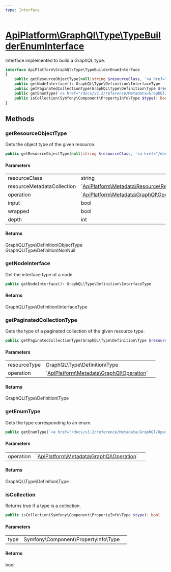```yaml
---
type: Interface
---
```


# [ApiPlatform\GraphQl\Type\TypeBuilderEnumInterface](/docs/v3.2/reference/GraphQl/Type/TypeBuilderEnumInterface)

Interface implemented to build a GraphQL type.


```php
interface ApiPlatform\GraphQl\Type\TypeBuilderEnumInterface
{
    public getResourceObjectType(null|string $resourceClass, `<a href="/docs/v3.2/reference/Metadata/Resource/ResourceMetadataCollection">ApiPlatform\Metadata\Resource\ResourceMetadataCollection</a>` $resourceMetadataCollection, `<a href="/docs/v3.2/reference/Metadata/GraphQl/Operation">ApiPlatform\Metadata\GraphQl\Operation</a>` $operation, bool $input, bool $wrapped, int $depth): GraphQL\Type\Definition\ObjectType|GraphQL\Type\Definition\NonNull
    public getNodeInterface(): GraphQL\Type\Definition\InterfaceType
    public getPaginatedCollectionType(GraphQL\Type\Definition\Type $resourceType, `<a href="/docs/v3.2/reference/Metadata/GraphQl/Operation">ApiPlatform\Metadata\GraphQl\Operation</a>` $operation): GraphQL\Type\Definition\Type
    public getEnumType(`<a href="/docs/v3.2/reference/Metadata/GraphQl/Operation">ApiPlatform\Metadata\GraphQl\Operation</a>` $operation): GraphQL\Type\Definition\Type
    public isCollection(Symfony\Component\PropertyInfo\Type $type): bool
}
```
## Methods

### getResourceObjectType

Gets the object type of the given resource.

```php
public getResourceObjectType(null|string $resourceClass, `<a href="/docs/v3.2/reference/Metadata/Resource/ResourceMetadataCollection">ApiPlatform\Metadata\Resource\ResourceMetadataCollection</a>` $resourceMetadataCollection, `<a href="/docs/v3.2/reference/Metadata/GraphQl/Operation">ApiPlatform\Metadata\GraphQl\Operation</a>` $operation, bool $input, bool $wrapped, int $depth): GraphQL\Type\Definition\ObjectType|GraphQL\Type\Definition\NonNull
```

#### Parameters

<table><tbody>
<tr><td>resourceClass</td><td>string</td><td></td></tr><tr><td>resourceMetadataCollection</td><td>`<a href="/docs/v3.2/reference/Metadata/Resource/ResourceMetadataCollection">ApiPlatform\Metadata\Resource\ResourceMetadataCollection</a>`</td><td></td></tr><tr><td>operation</td><td>`<a href="/docs/v3.2/reference/Metadata/GraphQl/Operation">ApiPlatform\Metadata\GraphQl\Operation</a>`</td><td></td></tr><tr><td>input</td><td>bool</td><td></td></tr><tr><td>wrapped</td><td>bool</td><td></td></tr><tr><td>depth</td><td>int</td><td></td></tr>
</tbody>
</table>

#### Returns

GraphQL\Type\Definition\ObjectType<br />GraphQL\Type\Definition\NonNull

### getNodeInterface

Get the interface type of a node.

```php
public getNodeInterface(): GraphQL\Type\Definition\InterfaceType
```

#### Returns

GraphQL\Type\Definition\InterfaceType

### getPaginatedCollectionType

Gets the type of a paginated collection of the given resource type.

```php
public getPaginatedCollectionType(GraphQL\Type\Definition\Type $resourceType, `<a href="/docs/v3.2/reference/Metadata/GraphQl/Operation">ApiPlatform\Metadata\GraphQl\Operation</a>` $operation): GraphQL\Type\Definition\Type
```

#### Parameters

<table><tbody>
<tr><td>resourceType</td><td>GraphQL\Type\Definition\Type</td><td></td></tr><tr><td>operation</td><td>`<a href="/docs/v3.2/reference/Metadata/GraphQl/Operation">ApiPlatform\Metadata\GraphQl\Operation</a>`</td><td></td></tr>
</tbody>
</table>

#### Returns

GraphQL\Type\Definition\Type

### getEnumType

Gets the type corresponding to an enum.

```php
public getEnumType(`<a href="/docs/v3.2/reference/Metadata/GraphQl/Operation">ApiPlatform\Metadata\GraphQl\Operation</a>` $operation): GraphQL\Type\Definition\Type
```

#### Parameters

<table><tbody>
<tr><td>operation</td><td>`<a href="/docs/v3.2/reference/Metadata/GraphQl/Operation">ApiPlatform\Metadata\GraphQl\Operation</a>`</td><td></td></tr>
</tbody>
</table>

#### Returns

GraphQL\Type\Definition\Type

### isCollection

Returns true if a type is a collection.

```php
public isCollection(Symfony\Component\PropertyInfo\Type $type): bool
```

#### Parameters

<table><tbody>
<tr><td>type</td><td>Symfony\Component\PropertyInfo\Type</td><td></td></tr>
</tbody>
</table>

#### Returns

bool
